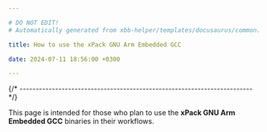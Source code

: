```yaml
---

# DO NOT EDIT!
# Automatically generated from xbb-helper/templates/docusaurus/common.

title: How to use the xPack GNU Arm Embedded GCC

date: 2024-07-11 18:56:00 +0300

---
```




{/* ------------------------------------------------------------------------ */}

This page is intended for those who plan
to use the **xPack GNU Arm Embedded GCC** binaries in their workflows.

<Versioning/>

<LibrariesAndRpath/>

<More/>

<UseInTesting/>
